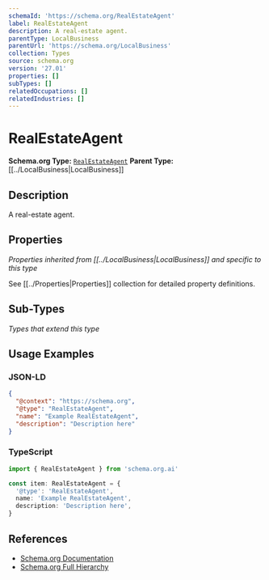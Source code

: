 ```yaml
---
schemaId: 'https://schema.org/RealEstateAgent'
label: RealEstateAgent
description: A real-estate agent.
parentType: LocalBusiness
parentUrl: 'https://schema.org/LocalBusiness'
collection: Types
source: schema.org
version: '27.01'
properties: []
subTypes: []
relatedOccupations: []
relatedIndustries: []
---
```

# RealEstateAgent

**Schema.org Type:** [`RealEstateAgent`](https://schema.org/RealEstateAgent)
**Parent Type:** [[../LocalBusiness|LocalBusiness]]

## Description

A real-estate agent.

## Properties

*Properties inherited from [[../LocalBusiness|LocalBusiness]] and specific to this type*

See [[../Properties|Properties]] collection for detailed property definitions.

## Sub-Types

*Types that extend this type*

## Usage Examples

### JSON-LD

```json
{
  "@context": "https://schema.org",
  "@type": "RealEstateAgent",
  "name": "Example RealEstateAgent",
  "description": "Description here"
}
```

### TypeScript

```typescript
import { RealEstateAgent } from 'schema.org.ai'

const item: RealEstateAgent = {
  '@type': 'RealEstateAgent',
  name: 'Example RealEstateAgent',
  description: 'Description here',
}
```

## References

- [Schema.org Documentation](https://schema.org/RealEstateAgent)
- [Schema.org Full Hierarchy](https://schema.org/docs/full.html)
